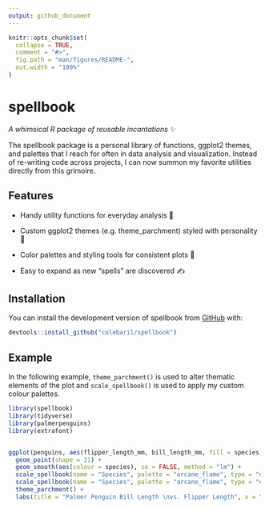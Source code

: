 ```yaml
---
output: github_document
---
```


<!-- README.md is generated from README.Rmd. Please edit that file -->

```r
knitr::opts_chunk$set(
  collapse = TRUE,
  comment = "#>",
  fig.path = "man/figures/README-",
  out.width = "100%"
)
```

# spellbook

<!-- badges: start -->
<!-- badges: end -->

*A whimsical R package of reusable incantations* ✨

The spellbook package is a personal library of functions, ggplot2 themes, and palettes that I reach for often in data analysis and visualization. Instead of re-writing code across projects, I can now summon my favorite utilities directly from this grimoire.

## Features

- Handy utility functions for everyday analysis 🧹

- Custom ggplot2 themes (e.g. theme_parchment) styled with personality 📜

- Color palettes and styling tools for consistent plots 🎨

- Easy to expand as new “spells” are discovered ✍️

## Installation

You can install the development version of spellbook from [GitHub](https://github.com/) with:

``` r
devtools::install_github("colebaril/spellbook")
```

## Example

In the following example, `theme_parchment()` is used to alter thematic elements 
of the plot and `scale_spellbook()` is used to apply my custom colour palettes.

```r
library(spellbook)
library(tidyverse)
library(palmerpenguins)
library(extrafont)


ggplot(penguins, aes(flipper_length_mm, bill_length_mm, fill = species, group = species)) +
  geom_point(shape = 21) +
  geom_smooth(aes(colour = species), se = FALSE, method = "lm") +
  scale_spellbook(name = "Species", palette = "arcane_flame", type = "d", aesthetics = "fill") +
  scale_spellbook(name = "Species", palette = "arcane_flame", type = "d", aesthetics = "colour") +
  theme_parchment() +
  labs(title = "Palmer Penguin Bill Length \nvs. Flipper Length", x = "Flipper Length (mm)", y = "Bill Length (mm)")



```


